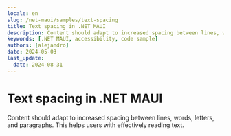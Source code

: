 ```yaml
---
locale: en
slug: /net-maui/samples/text-spacing
title: Text spacing in .NET MAUI
description: Content should adapt to increased spacing between lines, words, letters, and paragraphs.
keywords: [.NET MAUI, accessibility, code sample]
authors: [alejandro]
date: 2024-05-03
last_update:
  date: 2024-08-31
---
```


# Text spacing in .NET MAUI

Content should adapt to increased spacing between lines, words, letters, and paragraphs. This helps users with effectively reading text.

<CodeSample id="text-spacing" framework="net-maui" locale="en"/>
